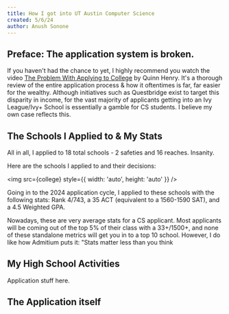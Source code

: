 ```yaml
---
title: How I got into UT Austin Computer Science
created: 5/6/24
author: Anush Sonone
---
```



## Preface: The application system is broken.

If you haven't had the chance to yet, I highly recommend you watch the video [The Problem With Applying to College](https://www.youtube.com/watch?v=4bDFSgl8mpQ) 
by Quinn Henry. It's a thorough review of the entire application process & how it oftentimes
is far, far easier for the wealthy. Although initiatives such as Questbridge exist to 
target this disparity in income, for the vast majority of applicants
getting into an Ivy League/Ivy+ School is essentially a gamble for CS students.
I believe my own case reflects this.

## The Schools I Applied to & My Stats

All in all, I applied to 18 total schools - 2 safeties and 16 reaches. Insanity.

Here are the schools I applied to and their decisions:

<img src={college} style={{ width: 'auto', height: 'auto' }} />

Going in to the 2024 application cycle, I applied to these schools with the following stats: 
Rank 4/743, a 35 ACT (equivalent to a 1560-1590 SAT), and a 4.5 Weighted GPA. 

Nowadays, these are very average stats for a CS applicant. Most applicants will be coming out of the top 
5% of their class with a 33+/1500+, and none of these standalone metrics will get you in to a top 10 school.
However, I do like how Admitium puts it: "Stats matter less than you think 

## My High School Activities

Application stuff here.

## The Application itself